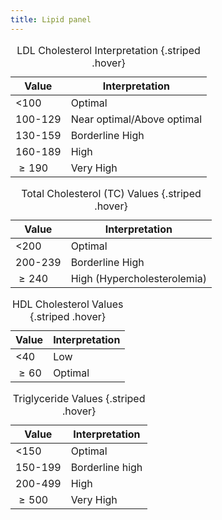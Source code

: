 ```yaml
---
title: Lipid panel
---
```




| Value | Interpretation |
|-|-|
| <100 | Optimal |
| 100-129 | Near optimal/Above optimal |
|130-159 |Borderline High |
|160-189 | High |
| $\ge190$ | Very High |
: LDL Cholesterol Interpretation {.striped .hover}


| Value | Interpretation |
|-|-|
| <200 | Optimal |
| 200-239 | Borderline High |
| $\ge240$ | High (Hypercholesterolemia) |
: Total Cholesterol (TC) Values {.striped .hover}


| Value | Interpretation |
|-|-|
| <40 | Low |
| $\ge60$ | Optimal |
: HDL Cholesterol Values {.striped .hover}




| Value | Interpretation |
|-|-|
| <150 | Optimal |
| 150-199 | Borderline high |
| 200-499 | High |
| $\ge500$ | Very High |
: Triglyceride Values {.striped .hover}